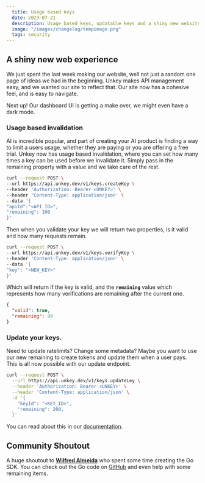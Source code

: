 ```yaml
---
  title: Usage based keys
  date: 2023-07-21
  description: Usage based keys, updatable keys and a shiny new website!
  image: "/images/changelog/tempimage.png"
  tags: security
---
```


## A shiny new web experience

We just spent the last week making our website, well not just a random one page of ideas we had in the beginning. Unkey makes API management easy, and we wanted our site to reflect that. Our site now has a cohesive feel, and is easy to navigate.

Next up! Our dashboard UI is getting a make over, we might even have a dark mode.

### Usage based invalidation

AI is incredible popular, and part of creating your AI product is finding a way to limit a users usage, whether they are paying or you are offering a free trial. Unkey now has usage based invalidation, where you can set how many times a key can be used before we invalidate it. Simply pass in the remaining property with a value and we take care of the rest.

```bash
curl --request POST \
--url https://api.unkey.dev/v1/keys.createKey \
--header 'Authorization: Bearer <UNKEY>' \
--header 'Content-Type: application/json' \
--data '{
"apiId":"<API_ID>",
"remaining": 100
}'
```

Then when you validate your key we will return two properties, is it valid and how many requests remain.

```bash
curl --request POST \
--url https://api.unkey.dev/v1/keys.verifyKey \
--header 'Content-Type: application/json' \
--data '{
"key": "<NEW_KEY>"
}'
```

Which will return if the key is valid, and the **`remaining`** value which represents how many verifications are remaining after the current one.

```json
{
  "valid": true,
  "remaining": 99
}
```

### Update your keys.

Need to update ratelimits? Change some metadata? Maybe you want to use our new remaining to create tokens and update them when a user pays. This is all now possible with our update endpoint.

```bash
curl --request POST \
  --url https://api.unkey.dev/v1/keys.updateLey \
  --header 'Authorization: Bearer <UNKEY>' \
  --header 'Content-Type: application/json' \
  -d '{
    "keyId": "<KEY_ID>",
    "remaining": 200,
  }'
```

You can read about this in our [documentation](https://unkey.dev/docs/api-reference/keys/update).

## Community Shoutout

A huge shoutout to **[Wilfred Almeida](https://twitter.com/WilfredAlmeida_)** who spent some time creating the Go SDK. You can check out the Go code on [GitHub](https://github.com/WilfredAlmeida/unkey-go) and even help with some remaining items.
